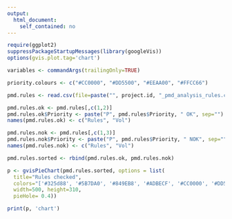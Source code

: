 ```yaml
---
output: 
  html_document:
    self_contained: no
---
```


```r
require(ggplot2)
suppressPackageStartupMessages(library(googleVis))
options(gvis.plot.tag='chart')

variables <- commandArgs(trailingOnly=TRUE)

priority.colours <- c("#CC0000", "#DD5500", "#EEAA00", "#FFCC66")

pmd.rules <- read.csv(file=paste("", project.id, "_pmd_analysis_rules.csv", sep=""), header=T)

pmd.rules.ok <- pmd.rules[,c(1,2)]
pmd.rules.ok$Priority <- paste("P", pmd.rules$Priority, " OK", sep="")
names(pmd.rules.ok) <- c("Rules", "Vol")

pmd.rules.nok <- pmd.rules[,c(1,3)]
pmd.rules.nok$Priority <- paste("P", pmd.rules$Priority, " NOK", sep="")
names(pmd.rules.nok) <- c("Rules", "Vol")

pmd.rules.sorted <- rbind(pmd.rules.ok, pmd.rules.nok)

p <- gvisPieChart(pmd.rules.sorted, options = list(
  title="Rules checked",
  colors="['#325d88', '#5B7DA0', '#849EB8', '#ADBECF', '#CC0000', '#DD5500', '#EEAA00', '#FFCC66']",
  width=500, height=310,
  pieHole= 0.4))

print(p, 'chart')
```
